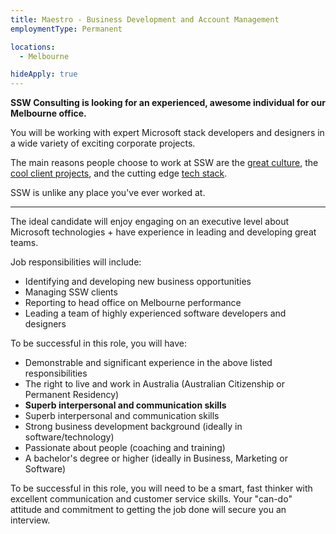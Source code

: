 ```yaml
---
title: Maestro - Business Development and Account Management
employmentType: Permanent

locations: 
  - Melbourne

hideApply: true
---
```

        
**SSW Consulting is looking for an experienced, awesome individual for our Melbourne office.**

You will be working with expert Microsoft stack developers and designers in a wide variety of exciting corporate projects.  

The main reasons people choose to work at SSW are the [great culture](https://www.ssw.com.au/company/culture), the [cool client projects](https://www.ssw.com.au/company/clients), and the cutting edge [tech stack](https://www.ssw.com.au/consulting).  

SSW is unlike any place you've ever worked at.

---

The ideal candidate will enjoy engaging on an executive level about Microsoft technologies + have experience in leading and developing great teams.

Job responsibilities will include:

* Identifying and developing new business opportunities
* Managing SSW clients
* Reporting to head office on Melbourne performance
* Leading a team of highly experienced software developers and designers

To be successful in this role, you will have:

* Demonstrable and significant experience in the above listed responsibilities
* The right to live and work in Australia (Australian Citizenship or Permanent Residency)
* **Superb interpersonal and communication skills**
* Superb interpersonal and communication skills
* Strong business development background (ideally in software/technology)
* Passionate about people (coaching and training)
* A bachelor's degree or higher (ideally in Business, Marketing or Software)

To be successful in this role, you will need to be a smart, fast thinker with excellent communication and customer service skills. Your "can-do" attitude and commitment to getting the job done will secure you an interview.
